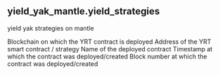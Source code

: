 ## yield_yak_mantle.yield_strategies 
yield yak strategies on mantle


<ParamField path="blockchain">
Blockchain on which the YRT contract is deployed
</ParamField>
<ParamField path="contract_address">
Address of the YRT smart contract / strategy
</ParamField>
<ParamField path="contract_name">
Name of the deployed contract
</ParamField>
<ParamField path="created_block_time">
Timestamp at which the contract was deployed/created
</ParamField>
<ParamField path="created_block_number">
Block number at which the contract was deployed/created
</ParamField>
